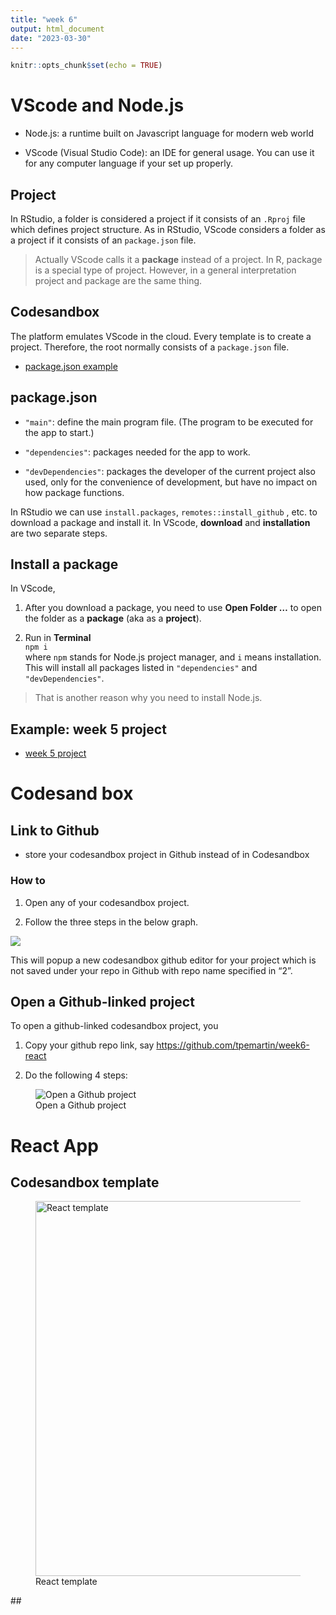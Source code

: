 ```yaml
---
title: "week 6"
output: html_document
date: "2023-03-30"
---
```


```r
knitr::opts_chunk$set(echo = TRUE)
```

# VScode and Node.js

-   Node.js: a runtime built on Javascript language for modern web world

-   VScode (Visual Studio Code): an IDE for general usage. You can use it for any computer language if your set up properly.

## Project

In RStudio, a folder is considered a project if it consists of an `.Rproj` file which defines project structure. As in RStudio, VScode considers a folder as a project if it consists of an `package.json` file.

> Actually VScode calls it a **package** instead of a project. In R, package is a special type of project. However, in a general interpretation project and package are the same thing.

## Codesandbox

The platform emulates VScode in the cloud. Every template is to create a project. Therefore, the root normally consists of a `package.json` file.

-   [package.json example](https://codesandbox.io/s/week6-msuizn?file=/package.json)

## package.json

-   `"main"`: define the main program file. (The program to be executed for the app to start.)

-   `"dependencies"`: packages needed for the app to work.

-   `"devDependencies"`: packages the developer of the current project also used, only for the convenience of development, but have no impact on how package functions.

In RStudio we can use `install.packages`, `remotes::install_github` , etc. to download a package and install it. In VScode, **download** and **installation** are two separate steps.

## Install a package

In VScode,

1.  After you download a package, you need to use **Open Folder ...** to open the folder as a **package** (aka as a **project**).

2.  Run in **Terminal\
    **`npm i`\
    where `npm` stands for Node.js project manager, and `i` means installation. This will install all packages listed in `"dependencies"` and `"devDependencies"`.

> That is another reason why you need to install Node.js.

## Example: week 5 project

-   [week 5 project](https://codesandbox.io/s/week5-s563u2)

# Codesand box

## Link to Github

-   store your codesandbox project in Github instead of in Codesandbox

### How to

1.  Open any of your codesandbox project.

2.  Follow the three steps in the below graph.

![](https://tpemartin.github.io/111-2-multimedia-publication/week6/images/link-github.png)

This will popup a new codesandbox github editor for your project which is not saved under your repo in Github with repo name specified in "2".

## Open a Github-linked project

To open a github-linked codesandbox project, you

1.  Copy your github repo link, say <https://github.com/tpemartin/week6-react>

2.  Do the following 4 steps:

![Open a Github project](https://tpemartin.github.io/111-2-multimedia-publication/week6/images/open-github-project.png)

# React App

## Codesandbox template

![React template](https://tpemartin.github.io/111-2-multimedia-publication/week6/images/react-template.png){width="600"}

\##
